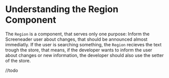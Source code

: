 <Meta title="Components/Activity/Region"  />


# Understanding the Region Component

The `Region` is a component, that serves only one purpose: Inform the Screeneader user about changes, that should be announced almost immediatly.
If the user is searching something, the `Region` recieves the text trough the store, that means, if the developer wants to inform the user about changes or new information, the developer should also use the setter of the store.

//todo